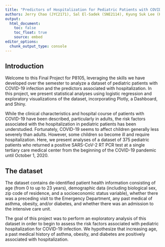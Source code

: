 ```yaml
---
title: "Predictors of Hospitalization for Pediatric Patients with COVID-19"
authors: Jerry Chao (JYC2171), Sal El-Sadek (SNE2114), Kyung Suk Lee (KL3069), and Lusha Liang (LL3344)
output: 
  html_document:
    toc: false
    toc_float: true
    source: embed
editor_options: 
  chunk_output_type: console
---
```


## Introduction

Welcome to this Final Project for P8105, leveraging the skills we have developed over the semester to analyze a dataset of pediatric patients with COVID-19 infection and the predictors associated with hospitalization.  In this project, we present statistical analyses using logistic regression and exploratory visualizations of the dataset, incorporating Plotly, a Dashboard, and Shiny.

While the clinical characteristics and hospital course of patients with COVID-19 have been described, particularly in adults, the risk factors associated with the hospitalization in pediatric patients has been understudied.  Fortunately, COVID-19 seems to affect children generally less severely than adults.  However, some children so become ill and require hospitalization.  Here, we present analyses of a dataset of 375 pediatric patients who returned a positive SARS-CoV-2 RT PCR test at a single tertiary care medical center from the beginning of the COVID-19 pandemic until October 1, 2020.

## The dataset

The dataset contains de-identified patient health information consisting of age (from 0 to up to 23 years), demographic data (including biological sex, zip code of residence, and a socioeconomic status variable), whether there was a preceding visit to the Emergency Department, any past medical of asthma, obesity, and/or diabetes, and whether there was an admission to the intensive care unit.

The goal of this project was to perform an exploratory analysis of this dataset in order to begin to assess the risk factors associated with pediatric hospitalization for COVID-19 infection.  We hypothesize that increasing age, a past medical history of asthma, obesity, and diabetes are positively associated with hospitalization.